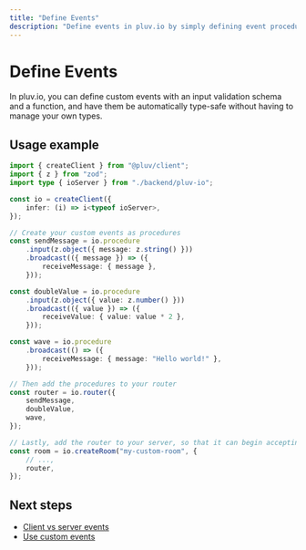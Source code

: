 ```yaml
---
title: "Define Events"
description: "Define events in pluv.io by simply defining event procedures as JavaScript functions"
---
```


# Define Events

In pluv.io, you can define custom events with an input validation schema and a function, and have them be automatically type-safe without having to manage your own types.

## Usage example

```ts
import { createClient } from "@pluv/client";
import { z } from "zod";
import type { ioServer } from "./backend/pluv-io";

const io = createClient({
    infer: (i) => i<typeof ioServer>,
});

// Create your custom events as procedures
const sendMessage = io.procedure
    .input(z.object({ message: z.string() }))
    .broadcast(({ message }) => ({
        receiveMessage: { message },
    }));

const doubleValue = io.procedure
    .input(z.object({ value: z.number() }))
    .broadcast(({ value }) => ({
        receiveValue: { value: value * 2 },
    }));

const wave = io.procedure
    .broadcast(() => ({
        receiveMessage: { message: "Hello world!" },
    }));

// Then add the procedures to your router
const router = io.router({
    sendMessage,
    doubleValue,
    wave,
});

// Lastly, add the router to your server, so that it can begin accepting custom events
const room = io.createRoom("my-custom-room", {
    // ...,
    router,
});
```

## Next steps

* [Client vs server events](/docs/client/client-vs-server-events)
* [Use custom events](/docs/react/custom-events)

